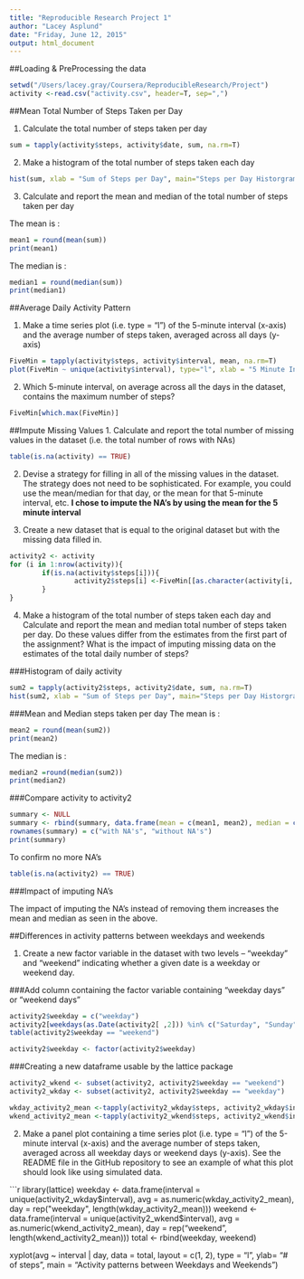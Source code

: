 ```yaml
---
title: "Reproducible Research Project 1"
author: "Lacey Asplund"
date: "Friday, June 12, 2015"
output: html_document
---
```


##Loading & PreProcessing the data

```r
setwd("/Users/lacey.gray/Coursera/ReproducibleResearch/Project")
activity <-read.csv("activity.csv", header=T, sep=",")
```

##Mean Total Number of Steps Taken per Day

1. Calculate the total number of steps taken per day

```r
sum = tapply(activity$steps, activity$date, sum, na.rm=T)
```

2. Make a histogram of the total number of steps taken each day


```r
hist(sum, xlab = "Sum of Steps per Day", main="Steps per Day Historgram")
```

3. Calculate and report the mean and median of the total number of steps taken per day

The mean is :
```r
mean1 = round(mean(sum))
print(mean1)
```

The median is :
```r
median1 = round(median(sum))
print(median1)
```

##Average Daily Activity Pattern


1. Make a time series plot (i.e. type = "l") of the 5-minute interval (x-axis) and the average number of steps taken, averaged across all days (y-axis)

```r
FiveMin = tapply(activity$steps, activity$interval, mean, na.rm=T)
plot(FiveMin ~ unique(activity$interval), type="l", xlab = "5 Minute Interval", main="Average Activity by Five Minute Interval")
```

2. Which 5-minute interval, on average across all the days in the dataset, contains the maximum number of steps?

```r
FiveMin[which.max(FiveMin)]
```

##Impute Missing Values
1. Calculate and report the total number of missing values in the dataset (i.e. the total number of rows with NAs)
```r
table(is.na(activity) == TRUE)
```

2. Devise a strategy for filling in all of the missing values in the dataset. The strategy does not need to be sophisticated. For example, you could use the mean/median for that day, or the mean for that 5-minute interval, etc.
<b> I chose to impute the NA's by using the mean for the 5 minute interval </b>

3. Create a new dataset that is equal to the original dataset but with the missing data filled in.

```r
activity2 <- activity
for (i in 1:nrow(activity)){
        if(is.na(activity$steps[i])){
                activity2$steps[i] <-FiveMin[[as.character(activity[i, "interval"])]]
        }
}
```

4. Make a histogram of the total number of steps taken each day and Calculate and report the mean and median total number of steps taken per day. Do these values differ from the estimates from the first part of the assignment? What is the impact of imputing missing data on the estimates of the total daily number of steps?

###Histogram of daily activity
```r
sum2 = tapply(activity2$steps, activity2$date, sum, na.rm=T)
hist(sum2, xlab = "Sum of Steps per Day", main="Steps per Day Historgram")
```

###Mean and Median steps taken per day
The mean is :
```r
mean2 = round(mean(sum2))
print(mean2)
```

The median is :
```r
median2 =round(median(sum2))
print(median2)
```


###Compare activity to activity2

```r
summary <- NULL
summary <- rbind(summary, data.frame(mean = c(mean1, mean2), median = c(median1, median2)))
rownames(summary) = c("with NA's", "without NA's")
print(summary)
```

To confirm no more NA's
```r
table(is.na(activity2) == TRUE)
```

###Impact of imputing NA's

The impact of imputing the NA's instead of removing them increases the mean and median as seen in the above.

##Differences in activity patterns between weekdays and weekends

1. Create a new factor variable in the dataset with two levels – “weekday” and “weekend” indicating whether a given date is a weekday or weekend day.

###Add column containing the factor variable containing "weekday days" or "weekend days"

```r
activity2$weekday = c("weekday")
activity2[weekdays(as.Date(activity2[ ,2])) %in% c("Saturday", "Sunday", "samedi", "dimanche", "saturday", "sunday", "Samedi", "Dimanche"), ][4] <-c("weekend")
table(activity2$weekday == "weekend")
```

```r
activity2$weekday <- factor(activity2$weekday)
```

###Creating a new dataframe usable by the lattice package

```r
activity2_wkend <- subset(activity2, activity2$weekday == "weekend")
activity2_wkday <- subset(activity2, activity2$weekday == "weekday")

wkday_activity2_mean <-tapply(activity2_wkday$steps, activity2_wkday$interval, mean)
wkend_activity2_mean <-tapply(activity2_wkend$steps, activity2_wkend$interval, mean)
```


2. Make a panel plot containing a time series plot (i.e. type = "l") of the 5-minute interval (x-axis) and the average number of steps taken, averaged across all weekday days or weekend days (y-axis). See the README file in the GitHub repository to see an example of what this plot should look like using simulated data.

```r
library(lattice)
weekday <- data.frame(interval = unique(activity2_wkday$interval), avg = as.numeric(wkday_activity2_mean), day = rep("weekday", length(wkday_activity2_mean)))
weekend <- data.frame(interval = unique(activity2_wkend$interval), avg = as.numeric(wkend_activity2_mean), day = rep("weekend", length(wkend_activity2_mean)))
total <- rbind(weekday, weekend)

xyplot(avg ~ interval | day, data = total, layout = c(1, 2), 
       type = "l", ylab= "# of steps", main = "Activity patterns between Weekdays and Weekends")